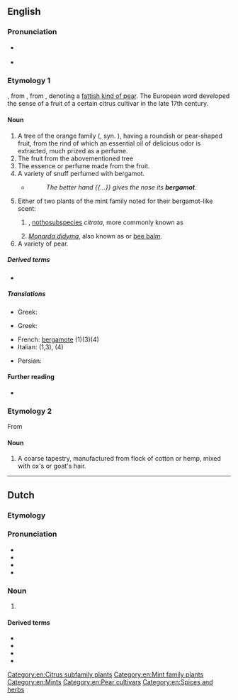 ==English==

===Pronunciation===
* {{a|US}} {{IPA|/ˈbɝɡəˌmɑt/|lang=en}}
* {{a|RP}} {{IPA|/ˈbɜːɡəˌmɒt/|lang=en}}

===Etymology 1===
{{bor|en|fr|bergamote}}, from {{der|en|it|bergamotta}}, from {{der|en|ota|[[بك]] [[آرمود|آرمودی]]|tr=beg armudu|lit=a lord's pear}}, denoting a [[w:de:Bergamotte (Birne)|fattish kind of pear]]. The European word developed the sense of a fruit of a certain citrus cultivar in the late 17th century.

====Noun====
{{en-noun|~}}

# A tree of the orange family ({{taxlink|Citrus × limon|nothospecies|noshow=1|ver=161014}}, syn. {{taxlink|Citrus bergamia|species|noshow=1|ver=161014}}), having a roundish or pear-shaped fruit, from the rind of which an essential oil of delicious odor is extracted, much prized as a perfume. 
# The fruit from the abovementioned tree
# The essence or perfume made from the fruit.
# A variety of snuff perfumed with bergamot.
#* {{rfdatek|William Cowper}}
#*: ''The better hand {{...}} gives the nose its '''bergamot'''.''
# Either of two plants of the mint family noted for their bergamot-like scent:
## {{taxlink|Mentha × piperita|nothospecies|noshow=1|ver=161014}}, [[nothosubspecies]] ''citrata'', more commonly known as {{vern|bergamot mint}}
## ''[[Monarda didyma]]'', also known as {{vern|American bergamot}} or [[bee balm]].
# A variety of pear.
#: {{rfquotek|Johnson}}

=====Derived terms=====
* {{l|en|wild bergamot}}

=====Translations=====
{{trans-top|Tree}}
* Greek: {{t|el|περγαμοντιά|f}}
{{trans-mid}}
{{trans-bottom}}

{{trans-top|Fruit}}
* Greek: {{t+|el|περγαμόντο|n}}
{{trans-mid}}
{{trans-bottom}}

{{checktrans-top}}
* French: [[bergamote]] (1)(3)(4)
* Italian: {{t+|it|bergamotto|m}} (1,3), {{t|it|bergamotta|f}} (4)
{{trans-mid}}
* Persian: {{t+|fa|ترنج|tr=toranj}}
{{trans-bottom}}

====Further reading====
* {{projectlink|Americana|Bergamot}}

===Etymology 2===
From {{m|it|Bergamo}}

====Noun====
{{en-noun|-|s}}

# A coarse tapestry, manufactured from flock of cotton or hemp, mixed with ox's or goat's hair.

[[Category:en:Citrus subfamily plants]]
[[Category:en:Mint family plants]]
[[Category:en:Mints]]
[[Category:en:Pear cultivars]]
[[Category:en:Spices and herbs]]

----

==Dutch==

===Etymology===
{{rfe|nl}}

===Pronunciation===
* {{IPA|lang=nl|/ˌbɛr.ɣaːˈmɔt/}}
* {{audio|Nl-bergamot.ogg|Audio|lang=nl}}
* {{hyphenation|lang=nl|ber|ga|mot}}
* {{rhyme|lang=nl|ɔt}}

===Noun===
{{nl-noun|f|-en|bergamotje}}

# {{l|en|bergamot}} {{gloss|pear-shaped citrus fruit}}
#: {{syn|nl|herenpeer}}

====Derived terms====
* {{l|nl|bergamotboom}}
* {{l|nl|bergamotolie}}
* {{l|nl|bergamotpeer}}
* {{l|nl|bergamotplant}}